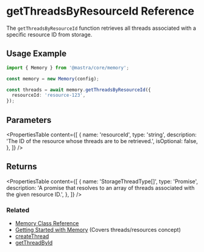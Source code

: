 # getThreadsByResourceId Reference

The `getThreadsByResourceId` function retrieves all threads associated with a specific resource ID from storage.

## Usage Example

```typescript
import { Memory } from '@mastra/core/memory';

const memory = new Memory(config);

const threads = await memory.getThreadsByResourceId({
  resourceId: 'resource-123',
});
```

## Parameters

<PropertiesTable
  content={[
    {
      name: 'resourceId',
      type: 'string',
      description: 'The ID of the resource whose threads are to be retrieved.',
      isOptional: false,
    },
  ]}
/>

## Returns

<PropertiesTable
  content={[
    {
      name: 'StorageThreadType[]',
      type: 'Promise',
      description: 'A promise that resolves to an array of threads associated with the given resource ID.',
    },
  ]}
/>

### Related

- [Memory Class Reference](/reference/memory/Memory.mdx)
- [Getting Started with Memory](/docs/memory/overview.mdx) (Covers threads/resources concept)
- [createThread](/reference/memory/createThread.mdx)
- [getThreadById](/reference/memory/getThreadById.mdx)
